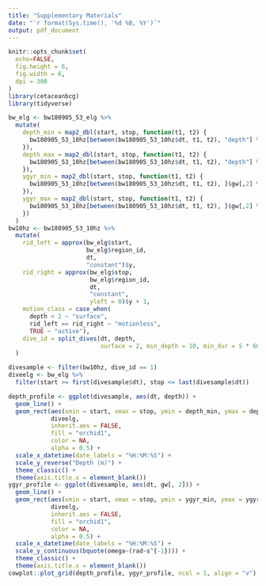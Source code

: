 ```yaml
---
title: "Supplementary Materials"
date: "`r format(Sys.time(), '%d %B, %Y')`"
output: pdf_document
---
```


```r
knitr::opts_chunk$set(
  echo=FALSE,
  fig.height = 6,
  fig.width = 6,
  dpi = 300
)
library(cetaceanbcg)
library(tidyverse)
```

```r
bw_elg <- bw180905_53_elg %>% 
  mutate(
    depth_min = map2_dbl(start, stop, function(t1, t2) {
      bw180905_53_10hz[between(bw180905_53_10hz$dt, t1, t2), "depth"] %>% min()
    }),
    depth_max = map2_dbl(start, stop, function(t1, t2) {
      bw180905_53_10hz[between(bw180905_53_10hz$dt, t1, t2), "depth"] %>% max()
    }),
    ygyr_min = map2_dbl(start, stop, function(t1, t2) {
      bw180905_53_10hz[between(bw180905_53_10hz$dt, t1, t2), ]$gw[,2] %>% min()
    }),
    ygyr_max = map2_dbl(start, stop, function(t1, t2) {
      bw180905_53_10hz[between(bw180905_53_10hz$dt, t1, t2), ]$gw[,2] %>% max()
    })
  )
bw10hz <- bw180905_53_10hz %>%
  mutate(
    rid_left = approx(bw_elg$start, 
                      bw_elg$region_id, 
                      dt, 
                      "constant")$y,
    rid_right = approx(bw_elg$stop, 
                       bw_elg$region_id, 
                       dt, 
                       "constant", 
                       yleft = 0)$y + 1,
    motion_class = case_when(
      depth < 2 ~ "surface",
      rid_left == rid_right ~ "motionless",
      TRUE ~ "active"),
    dive_id = split_dives(dt, depth,
                          surface = 2, min_depth = 10, min_dur = 5 * 60)
  )
```

```r
divesample <- filter(bw10hz, dive_id == 1)
diveelg <- bw_elg %>% 
  filter(start >= first(divesample$dt), stop <= last(divesample$dt))

depth_profile <- ggplot(divesample, aes(dt, depth)) +
  geom_line() +
  geom_rect(aes(xmin = start, xmax = stop, ymin = depth_min, ymax = depth_max),
            diveelg,
            inherit.aes = FALSE,
            fill = "orchid1",
            color = NA,
            alpha = 0.5) +
  scale_x_datetime(date_labels = "%H:%M:%S") +
  scale_y_reverse("Depth (m)") +
  theme_classic() +
  theme(axis.title.x = element_blank())
ygyr_profile <- ggplot(divesample, aes(dt, gw[, 2])) +
  geom_line() +
  geom_rect(aes(xmin = start, xmax = stop, ymin = ygyr_min, ymax = ygyr_max),
            diveelg,
            inherit.aes = FALSE,
            fill = "orchid1",
            color = NA,
            alpha = 0.5) +
  scale_x_datetime(date_labels = "%H:%M:%S") +
  scale_y_continuous(bquote(omega~(rad~s^{-1}))) +
  theme_classic() +
  theme(axis.title.x = element_blank())
cowplot::plot_grid(depth_profile, ygyr_profile, ncol = 1, align = "v")
```

